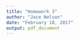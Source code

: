 ```yaml
---
title: "Homework 3"
author: "Jace Nelson"
date: "February 18, 2017"
output: pdf_document
---
```


```r

```


